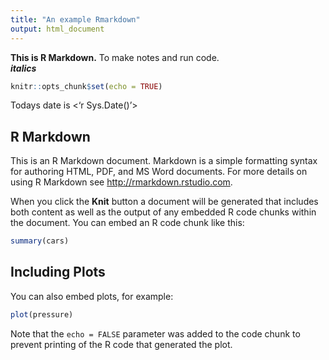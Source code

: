 ```yaml
---
title: "An example Rmarkdown"
output: html_document
---
```


**This is R Markdown.** To make notes and run code.  
**_italics_**

```r
knitr::opts_chunk$set(echo = TRUE)
```
Todays date is <'r Sys.Date()'>


## R Markdown

This is an R Markdown document. Markdown is a simple formatting syntax for authoring HTML, PDF, and MS Word documents. For more details on using R Markdown see <http://rmarkdown.rstudio.com>.

When you click the **Knit** button a document will be generated that includes both content as well as the output of any embedded R code chunks within the document. You can embed an R code chunk like this:

```r
summary(cars)
```

## Including Plots

You can also embed plots, for example:

```r
plot(pressure)
```

Note that the `echo = FALSE` parameter was added to the code chunk to prevent printing of the R code that generated the plot.
